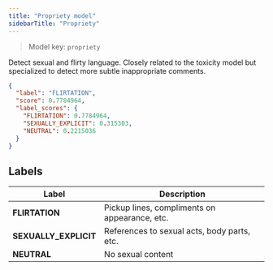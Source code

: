 ```yaml
---
title: "Propriety model"
sidebarTitle: "Propriety"
---
```


> Model key: `propriety`

Detect sexual and flirty language. Closely related to the toxicity model but specialized to detect more subtle inappropriate comments.

```json Response Example:
{
  "label": "FLIRTATION",
  "score": 0.7784964,
  "label_scores": {
    "FLIRTATION": 0.7784964,
    "SEXUALLY_EXPLICIT": 0.315303,
    "NEUTRAL": 0.2215036
  }
}
```

## Labels

| Label                 | Description                                   |
| --------------------- | --------------------------------------------- |
| **FLIRTATION**        | Pickup lines, compliments on appearance, etc. |
| **SEXUALLY_EXPLICIT** | References to sexual acts, body parts, etc.   |
| **NEUTRAL**           | No sexual content                             |

<Snippet file="languages.mdx" />

<Snippet file="limitations.mdx" />
